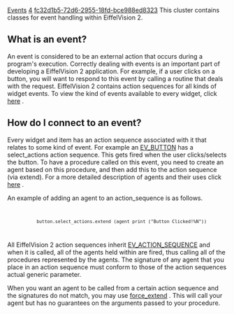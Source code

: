 [[Property:title|Events]]
[[Property:weight|4]]
[[Property:uuid|fc32d1b5-72d6-2955-18fd-bce988ed8323]]
This cluster contains classes for event handling within EiffelVision 2.

==What is an event?==

An event is considered to be an external action that occurs during a program's execution. Correctly dealing with events is an important part of developing a EiffelVision 2 application. For example, if a user clicks on a button, you will want to respond to this event by calling a routine that deals with the request. EiffelVision 2 contains action sequences for all kinds of widget events. To view the kind of events available to every widget, click [[ref:libraries/vision2/reference/ev_widget_action_sequences_chart|here]] . 

==How do I connect to an event?==

Every widget and item has an action sequence associated with it that relates to some kind of event. For example an [[ref:libraries/vision2/reference/ev_button_chart|EV_BUTTON]]  has a select_actions action sequence. This gets fired when the user clicks/selects the button. To have a procedure called on this event, you need to create an agent based on this procedure, and then add this to the action sequence (via extend). For a more detailed description of agents and their uses click [[11 Agents|here]] . 

An example of adding an agent to an action_sequence is as follows. 
<code>
            button.select_actions.extend (agent print ("Button Clicked!%N")) 
</code>

All EiffelVision 2 action sequences inherit [[ref:libraries/vision2/reference/ev_action_sequence_chart|EV_ACTION_SEQUENCE]]  and when it is called, all of the agents held within are fired, thus calling all of the procedures represented by the agents. The signature of any agent that you place in an action sequence must conform to those of the action sequences actual generic parameter. 

When you want an agent to be called from a certain action sequence and the signatures do not match, you may use [[ref:libraries/vision2/reference/ev_action_sequence_chart|force_extend]] . This will call your agent but has no guarantees on the arguments passed to your procedure. 




